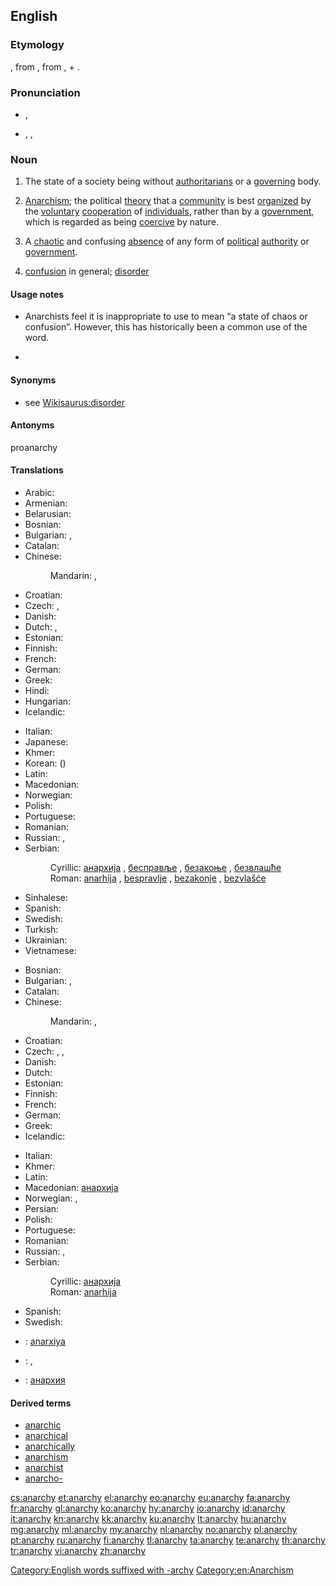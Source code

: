 ==English==
{{wikipedia}}

===Etymology===
{{etyl|NL.}} {{term|anarchia|lang=la}}, from {{etyl|grc|en}} {{term|lang=grc|ἀναρχία|tr=anarkhiā}}, from {{term|ἀν-|lang=grc|tr=an-||not}}, + {{term|lang=grc|ἀρχή|tr=arkhē||power, authority}}.

===Pronunciation===
* {{a|UK}} {{IPA|/ˈænəki/}}, {{X-SAMPA|/"{n@ki/}}
* {{a|US}} {{enPR|ănʹär-kē}}, {{IPA|/ˈænɑɹki/}}, {{X-SAMPA|/"{nAr\ki/}}

===Noun===
{{en-noun|anarchies|-}}

# {{uncountable}} The state of a society being without [[authoritarians]] or a [[govern]]ing body.
# {{uncountable}} [[anarchism|Anarchism]]; the political [[theory]] that a [[community]] is best [[organize|organized]] by the [[voluntary]] [[cooperation]] of [[individual]]s, rather than by a [[government]], which is regarded as being [[coercive]] by nature.
# {{countable}} A [[chaotic]] and confusing [[absence]] of any form of [[political]] [[authority]] or [[government]].
# [[confusion]] in general; [[disorder]]

====Usage notes====
* {{sense|confusion or misunderstanding in general}} Anarchists feel it is inappropriate to use {{term|anarchy}} to mean “a state of chaos or confusion”. However, this has historically been a common use of the word.

* {{seeCites}}

====Synonyms====
* see [[Wikisaurus:disorder]]

====Antonyms====
proanarchy

====Translations====
{{trans-top|absence of any form of political authority or government}}
* Arabic: {{t|ar|فوضى|f|tr=fawDaa|sc=Arab}}
* Armenian: {{t|hy|անիշխանություն|tr=anišxanutʻyun}}
* Belarusian: {{t|be|анархія|f|tr=anárxija|sc=Cyrl}}
* Bosnian: {{t-|bs|anarhija|f}}
* Bulgarian: {{t+|bg|анархия|f|tr=anárhija|sc=Cyrl}},  {{t|bg|безвластие|n|tr=bezvlástie|sc=Cyrl}}
* Catalan: {{t-|ca|anarquia|f}}
* Chinese:
*: Mandarin: {{t|zh|無政府狀態|sc=Hani}}, {{t|zh|无政府状态|tr=wúzhèngfǔ zhuàngtài|sc=Hani}}
* Croatian: {{t-|hr|anarhija|f}}
* Czech: {{t|cs|anarchie|f}}, {{t|cs|bezvládí|n}}
* Danish: {{t+|da|anarki|n}}
* Dutch: {{t+|nl|anarchie|f}},  {{t|nl|regeringsloosheid|f}}
* Estonian: {{t|et|anarhia}}
* Finnish: {{t+|fi|anarkia}}
* French: {{t+|fr|anarchie|f}}
* German: {{t+|de|Anarchie|f}}
* Greek: {{t+|el|αναρχία|f|tr=anarchía}}
* Hindi: {{t|hi|अराजकता|tr=arājakatā|sc=Deva}}
* Hungarian: {{t|hu|anarchia}}
* Icelandic: {{t-|is|stjórnleysi|n}}
{{trans-mid}}
* Italian: {{t+|it|anarchia|f}}
* Japanese: {{t|ja|無政府状態|tr=むせいふじょうたい, museifu jōtai|sc=Jpan}}
* Khmer: {{t|km|អនាធិបតេយ្យ|sc=Khmr}}
* Korean: {{t|ko|무정부 상태|tr=mujeongbu sangtae|sc=Kore}} ({{t|ko|無政府狀態|sc=Kore}})
* Latin: {{t-|la|anarchia|f}}
* Macedonian: {{t|mk|анархија|f|tr=anárhija|sc=Cyrl}}
* Norwegian: {{t+|no|anarki|n}}
* Polish: {{t+|pl|anarchia}}
* Portuguese: {{t+|pt|anarquia|f}}
* Romanian: {{t-|ro|anarhie}}
* Russian: {{t+|ru|анархия|f|tr=anárxija}}, {{t|ru|безвластие|n|tr=bezvlástije|sc=Cyrl}}
* Serbian:
*: Cyrillic: [[анархија]] {{f}}, [[бесправље]] {{n}}, [[безакоње]] {{n}}, [[безвлашће]] {{n}}
*: Roman: [[anarhija]] {{f}}, [[bespravlje]] {{n}}, [[bezakonje]] {{n}}, [[bezvlašće]] {{n}}
* Sinhalese: {{t|si|අරාජික|sc=Sinh}}
* Spanish: {{t+|es|anarquía|f}}
* Swedish: {{t+|sv|anarki|c}}
* Turkish: {{t+|tr|anarşi}}
* Ukrainian: {{t|uk|анархія|f|tr=anárxija|sc=Cyrl}}
* Vietnamese: {{t|vi|tình trạng vô chính phủ}}
{{trans-bottom}}

{{trans-top|political disorder and confusion}}
* Bosnian: {{t-|bs|anarhija|f}}
* Bulgarian: {{t+|bg|анархия|f|tr=anárhija|sc=Cyrl}},  {{t|bg|безредие|n|tr=bezrédie|sc=Cyrl}}
* Catalan: {{t-|ca|anarquia|f}}
* Chinese:
*: Mandarin: {{t|zh|無政府狀態|sc=Hani}}, {{t|zh|无政府状态|tr=wúzhèngfǔ zhuàngtài|sc=Hani}}
* Croatian: {{t-|hr|anarhija|f}}
* Czech: {{t|cs|anarchie|f}}, {{t|cs|bezvládí|n}}, {{t|cs|zmatek|m}}
* Danish: {{t+|da|anarki|n}}
* Dutch: {{t+|nl|anarchie|f}}
* Estonian: {{t|et|anarhia}}
* Finnish: {{t+|fi|anarkia}}
* French: {{t+|fr|anarchie|f}}
* German: {{t+|de|Anarchie|f}}
* Greek: {{t+|el|αναρχία|f|tr=anarchía}}
* Icelandic: {{t-|is|stjórnleysi|n}}
{{trans-mid}}
* Italian: {{t+|it|anarchia|f}}
* Khmer: {{t|km|អនាធិបតេយ្យ|sc=Khmr}}
* Latin: {{t-|la|anarchia|f}}
* Macedonian: [[анархија]] {{f}}
* Norwegian: {{t+|no|anarki|n}}, {{t|no|vanstyre|n}}
* Persian: {{fa-Arab|[[هرج و مرج]]}}
* Polish: {{t+|pl|anarchia}}
* Portuguese: {{t+|pt|anarquia|f}}
* Romanian: {{t-|ro|anarhie}}
* Russian: {{t+|ru|анархия|f|tr=anárxija}}, {{t|ru|безвластие|n|tr=bezvlástije|sc=Cyrl}}
* Serbian:
*: Cyrillic: [[анархија]] {{f}}
*: Roman: [[anarhija]] {{f}}
* Spanish: {{t+|es|anarquía|f}}
* Swedish: {{t+|sv|anarki|c}}
{{trans-bottom}}

{{checktrans-top}}
* {{ttbc|az}}: [[anarxiya]]
* {{ttbc|eo}}: {{t|eo|anarkio|xs=Esperanto}}, {{t-|eo|anarĥio|xs=Esperanto}}
{{trans-mid}}
* {{ttbc|ky}}: [[анархия]]
{{trans-bottom}}

====Derived terms====
* [[anarchic]]
* [[anarchical]]
* [[anarchically]]
* [[anarchism]]
* [[anarchist]]
* [[anarcho-]]

[[Category:English words suffixed with -archy]]
[[Category:en:Anarchism]]

[[cs:anarchy]]
[[et:anarchy]]
[[el:anarchy]]
[[eo:anarchy]]
[[eu:anarchy]]
[[fa:anarchy]]
[[fr:anarchy]]
[[gl:anarchy]]
[[ko:anarchy]]
[[hy:anarchy]]
[[io:anarchy]]
[[id:anarchy]]
[[it:anarchy]]
[[kn:anarchy]]
[[kk:anarchy]]
[[ku:anarchy]]
[[lt:anarchy]]
[[hu:anarchy]]
[[mg:anarchy]]
[[ml:anarchy]]
[[my:anarchy]]
[[nl:anarchy]]
[[no:anarchy]]
[[pl:anarchy]]
[[pt:anarchy]]
[[ru:anarchy]]
[[fi:anarchy]]
[[tl:anarchy]]
[[ta:anarchy]]
[[te:anarchy]]
[[th:anarchy]]
[[tr:anarchy]]
[[vi:anarchy]]
[[zh:anarchy]]